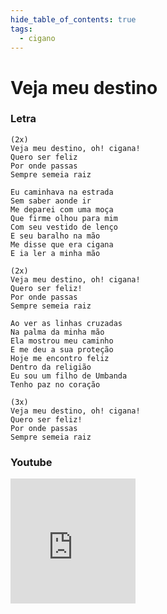 ```yaml
---
hide_table_of_contents: true
tags:
  - cigano
---
```


# Veja meu destino

### Letra

```text
(2x)
Veja meu destino, oh! cigana!
Quero ser feliz
Por onde passas
Sempre semeia raiz

Eu caminhava na estrada
Sem saber aonde ir
Me deparei com uma moça
Que firme olhou para mim
Com seu vestido de lenço
E seu baralho na mão
Me disse que era cigana
E ia ler a minha mão

(2x)
Veja meu destino, oh! cigana!
Quero ser feliz!
Por onde passas
Sempre semeia raiz

Ao ver as linhas cruzadas
Na palma da minha mão
Ela mostrou meu caminho
E me deu a sua proteção
Hoje me encontro feliz
Dentro da religião
Eu sou um filho de Umbanda
Tenho paz no coração

(3x)
Veja meu destino, oh! cigana!
Quero ser feliz!
Por onde passas
Sempre semeia raiz
```

### Youtube

<iframe
  width="200"
  height="200"
  src="https://www.youtube.com/embed/FZWYRxGECFI"
  title="YouTube video player"
  frameborder="0"
  allow="accelerometer; autoplay; clipboard-write; encrypted-media; gyroscope; picture-in-picture; web-share"
  referrerpolicy="strict-origin-when-cross-origin"
  allowfullscreen
></iframe>
